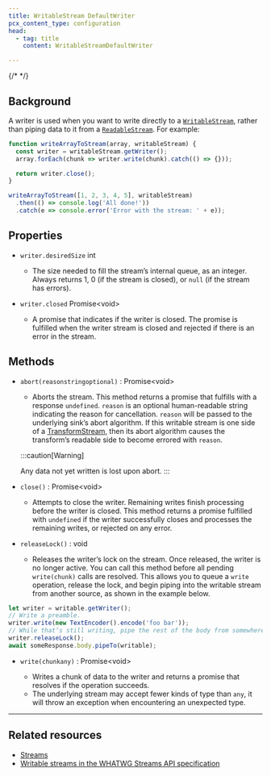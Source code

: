 ```yaml
---
title: WritableStream DefaultWriter
pcx_content_type: configuration
head:
  - tag: title
    content: WritableStreamDefaultWriter

---
```


{/* <!-- The space in the title was introduced to create a pleasing line-break in the title in the sidebar. --> */}

## Background

A writer is used when you want to write directly to a [`WritableStream`](/workers/runtime-apis/streams/writablestream/), rather than piping data to it from a [`ReadableStream`](/workers/runtime-apis/streams/readablestream/). For example:

```js
function writeArrayToStream(array, writableStream) {
  const writer = writableStream.getWriter();
  array.forEach(chunk => writer.write(chunk).catch(() => {}));

  return writer.close();
}

writeArrayToStream([1, 2, 3, 4, 5], writableStream)
  .then(() => console.log('All done!'))
  .catch(e => console.error('Error with the stream: ' + e));
```

## Properties



* `writer.desiredSize` int

  * The size needed to fill the stream’s internal queue, as an integer. Always returns 1, 0 (if the stream is closed), or `null` (if the stream has errors).

* `writer.closed` Promise\<void>

  * A promise that indicates if the writer is closed. The promise is fulfilled when the writer stream is closed and rejected if there is an error in the stream.



## Methods



* <code>abort(reasonstringoptional)</code> : Promise\<void>

  * Aborts the stream. This method returns a promise that fulfills with a response `undefined`. `reason` is an optional human-readable string indicating the reason for cancellation. `reason` will be passed to the underlying sink’s abort algorithm. If this writable stream is one side of a [TransformStream](/workers/runtime-apis/streams/transformstream/), then its abort algorithm causes the transform’s readable side to become errored with `reason`.

  :::caution[Warning]

  Any data not yet written is lost upon abort. 
  :::

* `close()` : Promise\<void>

  * Attempts to close the writer. Remaining writes finish processing before the writer is closed. This method returns a promise fulfilled with `undefined` if the writer successfully closes and processes the remaining writes, or rejected on any error.

* `releaseLock()` : void

  * Releases the writer’s lock on the stream. Once released, the writer is no longer active. You can call this method before all pending `write(chunk)` calls are resolved. This allows you to queue a `write` operation, release the lock, and begin piping into the writable stream from another source, as shown in the example below.

```js
let writer = writable.getWriter();
// Write a preamble.
writer.write(new TextEncoder().encode('foo bar'));
// While that’s still writing, pipe the rest of the body from somewhere else.
writer.releaseLock();
await someResponse.body.pipeTo(writable);
```

* <code>write(chunkany)</code> : Promise\<void>

  * Writes a chunk of data to the writer and returns a promise that resolves if the operation succeeds.
  * The underlying stream may accept fewer kinds of type than `any`, it will throw an exception when encountering an unexpected type.



***

## Related resources

* [Streams](/workers/runtime-apis/streams/)
* [Writable streams in the WHATWG Streams API specification](https://streams.spec.whatwg.org/#ws-model)
